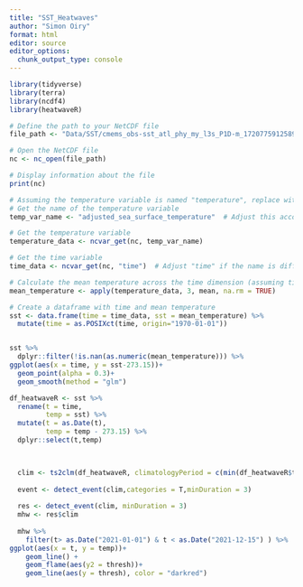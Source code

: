 ```yaml
---
title: "SST_Heatwaves"
author: "Simon Oiry"
format: html
editor: source
editor_options: 
  chunk_output_type: console
---
```


```r
library(tidyverse)
library(terra)
library(ncdf4)
library(heatwaveR)

```

```r


# Define the path to your NetCDF file
file_path <- "Data/SST/cmems_obs-sst_atl_phy_my_l3s_P1D-m_1720775912589.nc"

# Open the NetCDF file
nc <- nc_open(file_path)

# Display information about the file
print(nc)

# Assuming the temperature variable is named "temperature", replace with the correct name if different
# Get the name of the temperature variable
temp_var_name <- "adjusted_sea_surface_temperature"  # Adjust this according to your file's variable name

# Get the temperature variable
temperature_data <- ncvar_get(nc, temp_var_name)

# Get the time variable
time_data <- ncvar_get(nc, "time")  # Adjust "time" if the name is different

# Calculate the mean temperature across the time dimension (assuming time is the first dimension)
mean_temperature <- apply(temperature_data, 3, mean, na.rm = TRUE) 

# Create a dataframe with time and mean temperature
sst <- data.frame(time = time_data, sst = mean_temperature) %>% 
  mutate(time = as.POSIXct(time, origin="1970-01-01")) 


sst %>% 
  dplyr::filter(!is.nan(as.numeric(mean_temperature))) %>%
ggplot(aes(x = time, y = sst-273.15))+
  geom_point(alpha = 0.3)+
  geom_smooth(method = "glm")

```


```r


df_heatwaveR <- sst %>% 
  rename(t = time,
         temp = sst) %>%
  mutate(t = as.Date(t),
         temp = temp - 273.15) %>% 
  dplyr::select(t,temp) 

  

  clim <- ts2clm(df_heatwaveR, climatologyPeriod = c(min(df_heatwaveR$t), max(df_heatwaveR$t)))
  
  event <- detect_event(clim,categories = T,minDuration = 3)
  
  res <- detect_event(clim, minDuration = 3)
  mhw <- res$clim
  
  mhw %>%
    filter(t> as.Date("2021-01-01") & t < as.Date("2021-12-15") ) %>%
ggplot(aes(x = t, y = temp))+
    geom_line() +
    geom_flame(aes(y2 = thresh))+
    geom_line(aes(y = thresh), color = "darkred")
```



